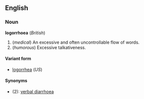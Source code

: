

<!-- If you edit this page, please also make corresponding edits to "logorrhea" -->



==English==
===Noun===
'''logorrhoea''' (''British'')

#(''medical'') An excessive and often uncontrollable flow of words.
#(''humorous'') Excessive talkativeness.

====Variant form====
*[[logorrhea]] (''US'')

====Synonyms====
*(2): [[verbal diarrhoea]]



<!-- If you edit this page, please also make corresponding edits to "logorrhea" -->